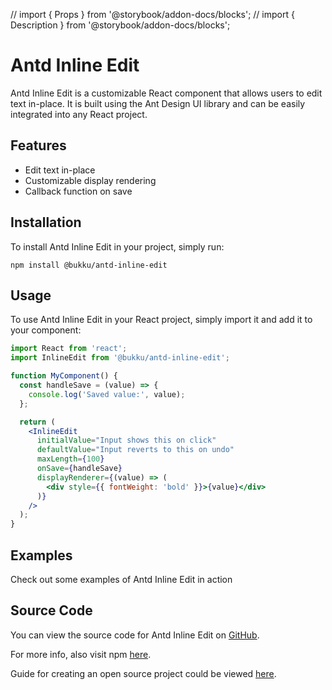 // import { Props } from '@storybook/addon-docs/blocks';
// import { Description } from '@storybook/addon-docs/blocks';

<Meta title="Antd Inline Edit" />

# Antd Inline Edit

Antd Inline Edit is a customizable React component that allows users to edit text in-place. It is built using the Ant Design UI library and can be easily integrated into any React project.

## Features

- Edit text in-place
- Customizable display rendering
- Callback function on save

## Installation

To install Antd Inline Edit in your project, simply run:

```
npm install @bukku/antd-inline-edit
```

## Usage

To use Antd Inline Edit in your React project, simply import it and add it to your component:

```jsx
import React from 'react';
import InlineEdit from '@bukku/antd-inline-edit';

function MyComponent() {
  const handleSave = (value) => {
    console.log('Saved value:', value);
  };

  return (
    <InlineEdit
      initialValue="Input shows this on click"
      defaultValue="Input reverts to this on undo"
      maxLength={100}
      onSave={handleSave}
      displayRenderer={(value) => (
        <div style={{ fontWeight: 'bold' }}>{value}</div>
      )}
    />
  );
}
```


## Examples

Check out some examples of Antd Inline Edit in action

<Stories include="Basic Usage, Custom Renderer, Validation, and more" />

## Source Code

You can view the source code for Antd Inline Edit on [GitHub](https://github.com/bukku/antd-inline-edit).

For more info, also visit npm [here](https://www.npmjs.com/package/antd-inline-edit).

Guide for creating an open source project could be viewed [here](https://docs.google.com/document/d/1qXs1539xU9M-oZ862MY4XE6Tad1jgCP7PLJKJWBdGWI/edit?usp=sharing).